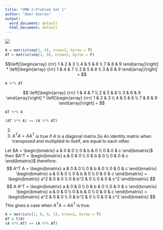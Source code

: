 ---
title: "HMW 2-Problem Set 1"
author: "Omer Ozeren"
output:
  word_document: default
  html_document: default
---
![](./ps1.png)
```{r}
A = matrix(seq(1, 9), nrow=3, byrow = T)
AT = matrix(seq(1, 9), nrow=3, byrow = F)
```

$$\left[\begin{array}
{rrr}
1 & 2 & 3 \\
4 & 5 & 6 \\
7 & 8 & 9
\end{array}\right] *
\left[\begin{array}
{rrr}
1 & 4 & 7 \\
2 & 5 & 8 \\
3 & 6 & 9
\end{array}\right] =
$$

```{r}
A %*% AT
```

$$
\left[\begin{array}
{rrr}
1 & 4 & 7 \\
2 & 5 & 8 \\
3 & 6 & 9
\end{array}\right] *
\left[\begin{array}
{rrr}
1 & 2 & 3 \\
4 & 5 & 6 \\
7 & 8 & 9
\end{array}\right] =
$$

```{r}
AT %*% A
```

```{r}
(AT %*% A) == (A %*% AT)
```


2) 


2) $A^T A = A A^T$ is true if $A$ is a diagonal matrix.So An identity matrix when transposed and multiplied to itself, are equal to each other.

Let $A = \begin{bmatrix} a & 0 & 0 \\ 0 & b & 0 \\ 0 & 0 & c \end{bmatrix}$ then
$A^T = \begin{bmatrix} a & 0 & 0 \\ 0 & b & 0 \\ 0 & 0 & c \end{bmatrix}$ therefore:
$$
A^T A =
\begin{bmatrix} a & 0 & 0 \\ 0 & b & 0 \\ 0 & 0 & c \end{bmatrix}
\begin{bmatrix} a & 0 & 0 \\ 0 & b & 0 \\ 0 & 0 & c \end{bmatrix} =
\begin{bmatrix} a^2 & 0 & 0 \\ 0 & b^2 & 0 \\ 0 & 0 & c^2 \end{bmatrix}
$$
$$
A A^T =
\begin{bmatrix} a & 0 & 0 \\ 0 & b & 0 \\ 0 & 0 & c \end{bmatrix}
\begin{bmatrix} a & 0 & 0 \\ 0 & b & 0 \\ 0 & 0 & c \end{bmatrix} =
\begin{bmatrix} a^2 & 0 & 0 \\ 0 & b^2 & 0 \\ 0 & 0 & c^2 \end{bmatrix}
$$
This gives a case when $A^T A = A A^T$ is true.

```{r}
A = matrix(c(1, 0, 0, 1), nrow=2, byrow = T)
AT = t(A)
(A %*% AT) == (A %*% AT)
```

